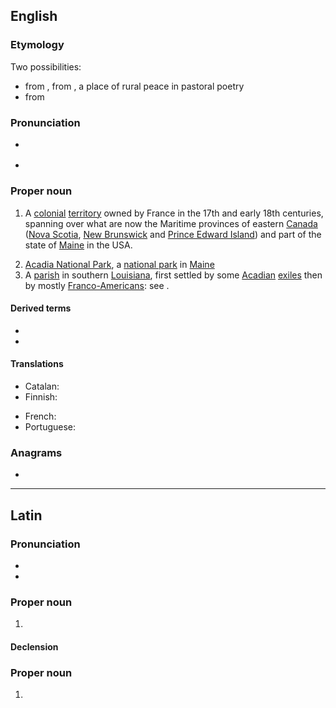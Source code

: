 {{also|acadia|acádia|Acádia}}
==English==
{{wikipedia}}

===Etymology===
Two possibilities:
* from {{der|en|it|Arcadia}}, from {{der|en|grc|Ἀρκαδία|t=[[Arcadia]]}}, a place of rural peace in pastoral poetry
* from {{der|en|mic|akadie||fertile land}}

===Pronunciation===
* {{a|US}} {{IPA|en|/əˈkeɪ.di.ə/}}
* {{rhymes|en|eɪdiə|s=4}}

===Proper noun===
{{en-proper noun}}

# {{lb|en|history}} A [[colonial]] [[territory]] owned by France in the 17th and early 18th centuries, spanning over what are now the Maritime provinces of eastern [[Canada]] ([[Nova Scotia]], [[New Brunswick]] and [[Prince Edward Island]]) and part of the state of [[Maine]] in the USA.
# [[w:Acadia National Park|Acadia National Park]], a [[national park]] in [[Maine]]
# A [[parish]] in southern [[Louisiana]], first settled by some [[Acadian]] [[exiles]] then by mostly [[Franco-American]]s: see {{l|en|Acadia Parish}}.

====Derived terms====
* {{l|en|Acadian}}
* {{l|en|Acadia Parish}}

====Translations====
{{trans-top|a French colonial territory in North America}}
* Catalan: {{t|ca|Acàdia|f}}
* Finnish: {{t|fi|Acadia}}
{{trans-mid}}
* French: {{t+|fr|Acadie|f}}
* Portuguese: {{t|pt|Acádia|f}}
{{trans-bottom}}

===Anagrams===
* {{anagrams|en|a=aaacdi|Adacia}}

----

==Latin==

===Pronunciation===
* {{la-IPA|ann=1}}
* {{la-IPA|Acadiā|ann=1}}

===Proper noun===
{{la-proper noun|Acadia<1.loc>}}

# {{lb|la|New Latin}} {{l|en|Acadia}}

====Declension====
{{la-ndecl|Acadia<1.loc>}}

===Proper noun===
{{la-proper noun-form|Acadiā|g=f}}

# {{inflection of|la|Acadia||abl}}

{{C|la|Place names}}